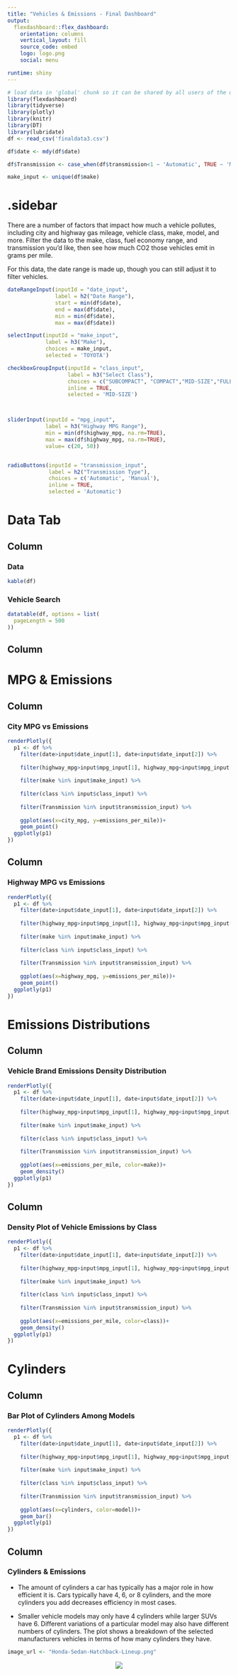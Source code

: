 ```yaml
---
title: "Vehicles & Emissions - Final Dashboard"
output: 
  flexdashboard::flex_dashboard:
    orientation: columns
    vertical_layout: fill
    source_code: embed
    logo: logo.png
    social: menu

runtime: shiny
---
```


```r
# load data in 'global' chunk so it can be shared by all users of the dashboard
library(flexdashboard)
library(tidyverse)
library(plotly)
library(knitr)
library(DT)
library(lubridate)
df <- read_csv('finaldata3.csv')

df$date <- mdy(df$date)

df$Transmission <- case_when(df$transmission<1 ~ 'Automatic', TRUE ~ 'Manual')

make_input <- unique(df$make)

```

{.sidebar}
=======================================================================

There are a number of factors that impact how much a vehicle pollutes, including city and highway gas mileage, vehicle class, make, model, and more. Filter the data to the make, class, fuel economy range, and transmission you'd like, then see how much CO2 those vehicles emit in grams per mile. 

For this data, the date range is made up, though you can still adjust it to filter vehicles. 


```r
dateRangeInput(inputId = "date_input", 
               label = h2("Date Range"), 
               start = min(df$date), 
               end = max(df$date),
               min = min(df$date), 
               max = max(df$date))

selectInput(inputId = "make_input", 
            label = h3("Make"),
            choices = make_input, 
            selected = 'TOYOTA')

checkboxGroupInput(inputId = "class_input", 
                   label = h3("Select Class"),
                   choices = c("SUBCOMPACT", "COMPACT","MID-SIZE","FULL-SIZE","SUV", "MINIVAN", "PICKUP TRUCK"), 
                   inline = TRUE,
                   selected = 'MID-SIZE')



sliderInput(inputId = "mpg_input",
            label = h3("Highway MPG Range"),
            min = min(df$highway_mpg, na.rm=TRUE),
            max = max(df$highway_mpg, na.rm=TRUE),
            value= c(20, 50))


radioButtons(inputId = "transmission_input", 
             label = h2("Transmission Type"),
             choices = c('Automatic', 'Manual'),
             inline = TRUE,
             selected = 'Automatic')


```
Data Tab
=======================================================================


Column {data-width=500, .tabset}
-----------------------------------------------------------------------

### Data

```r
kable(df)
```


### Vehicle Search 

```r
datatable(df, options = list(
  pageLength = 500
))
```


Column {data-width=100}
-----------------------------------------------------------------------
MPG & Emissions
=======================================================================

Column {data-width=500}
-----------------------------------------------------------------------

### City MPG vs Emissions

```r

renderPlotly({
  p1 <- df %>% 
    filter(date>input$date_input[1], date<input$date_input[2]) %>% 
    
    filter(highway_mpg>input$mpg_input[1], highway_mpg<input$mpg_input[2]) %>% 
    
    filter(make %in% input$make_input) %>%
    
    filter(class %in% input$class_input) %>%
    
    filter(Transmission %in% input$transmission_input) %>% 
    
    ggplot(aes(x=city_mpg, y=emissions_per_mile))+
    geom_point()
  ggplotly(p1)
})
```

Column {data-width=500}
-----------------------------------------------------------------------

### Highway MPG vs Emissions

```r
renderPlotly({
  p1 <- df %>% 
    filter(date>input$date_input[1], date<input$date_input[2]) %>% 
    
    filter(highway_mpg>input$mpg_input[1], highway_mpg<input$mpg_input[2]) %>% 
    
    filter(make %in% input$make_input) %>%
    
    filter(class %in% input$class_input) %>%
    
    filter(Transmission %in% input$transmission_input) %>% 
    
    ggplot(aes(x=highway_mpg, y=emissions_per_mile))+
    geom_point()
  ggplotly(p1)
})
```


Emissions Distributions
=======================================================================

Column {data-width=500}
-----------------------------------------------------------------------

### Vehicle Brand Emissions Density Distribution

```r
renderPlotly({
  p1 <- df %>% 
    filter(date>input$date_input[1], date<input$date_input[2]) %>% 
    
    filter(highway_mpg>input$mpg_input[1], highway_mpg<input$mpg_input[2]) %>% 
    
    filter(make %in% input$make_input) %>%
    
    filter(class %in% input$class_input) %>%
    
    filter(Transmission %in% input$transmission_input) %>% 
    
    ggplot(aes(x=emissions_per_mile, color=make))+
    geom_density()
  ggplotly(p1)
})
```

Column {data-width=500}
-----------------------------------------------------------------------

### Density Plot of Vehicle Emissions by Class

```r
renderPlotly({
  p1 <- df %>% 
    filter(date>input$date_input[1], date<input$date_input[2]) %>% 
    
    filter(highway_mpg>input$mpg_input[1], highway_mpg<input$mpg_input[2]) %>% 
    
    filter(make %in% input$make_input) %>%
    
    filter(class %in% input$class_input) %>%
    
    filter(Transmission %in% input$transmission_input) %>% 
    
    ggplot(aes(x=emissions_per_mile, color=class))+
    geom_density()
  ggplotly(p1)
})
```




Cylinders
=======================================================================

Column {data-width=500}
-----------------------------------------------------------------------

### Bar Plot of Cylinders Among Models

```r
renderPlotly({
  p1 <- df %>% 
    filter(date>input$date_input[1], date<input$date_input[2]) %>% 
    
    filter(highway_mpg>input$mpg_input[1], highway_mpg<input$mpg_input[2]) %>% 
    
    filter(make %in% input$make_input) %>%
    
    filter(class %in% input$class_input) %>%
    
    filter(Transmission %in% input$transmission_input) %>% 
    
    ggplot(aes(x=cylinders, color=model))+
    geom_bar()
  ggplotly(p1)
})
```

Column {data-width=500}
-----------------------------------------------------------------------

### Cylinders & Emissions

- The amount of cylinders a car has typically has a major role in how efficient it is. Cars typically have 4, 6, or 8 cylinders, and the more cylinders you add decreases efficiency in most cases.

- Smaller vehicle models may only have 4 cylinders while larger SUVs have 6. Different variations of a particular model may also have different numbers of cylinders. The plot shows a breakdown of the selected manufacturers vehicles in terms of how many cylinders they have.  

```r
image_url <- "Honda-Sedan-Hatchback-Lineup.png"
```
<center><img src="`r image_url`"></center>
